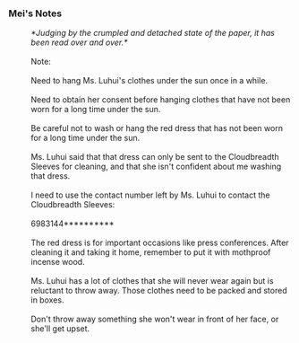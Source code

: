===Mei's Notes===
:''*Judging by the crumpled and detached state of the paper, it has been read over and over.*''
:<br />Note:
:<br />Need to hang Ms. Luhui's clothes under the sun once in a while.
:<br />Need to obtain her consent before hanging clothes that have not been worn for a long time under the sun.
:<br />Be careful not to wash or hang the red dress that has not been worn for a long time under the sun.
:<br />Ms. Luhui said that that dress can only be sent to the Cloudbreadth Sleeves for cleaning, and that she isn't confident about me washing that dress.
:<br />I need to use the contact number left by Ms. Luhui to contact the Cloudbreadth Sleeves:
:<br />6983144**********
:<br />The red dress is for important occasions like press conferences. After cleaning it and taking it home, remember to put it with mothproof incense wood.
:<br />Ms. Luhui has a lot of clothes that she will never wear again but is reluctant to throw away. Those clothes need to be packed and stored in boxes.
:<br />Don't throw away something she won't wear in front of her face, or she'll get upset.
